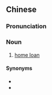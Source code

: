 {{also|住房贷款}}
==Chinese==
{{zh-forms|s=住房贷款|type=22}}

===Pronunciation===
{{zh-pron
|m=zhùfáng dàikuǎn
|cat=n
}}

===Noun===
{{zh-noun}}

# [[home loan]]

====Synonyms====
* {{zh-l|房貸}}
* {{zh-l|房屋貸款}}